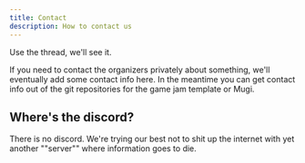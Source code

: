 ```yaml
---
title: Contact
description: How to contact us
---
```



Use the thread, we'll see it.

If you need to contact the organizers privately about something, we'll eventually add some contact info here. In the meantime you can get contact info out of the git repositories for the game jam template or Mugi.

## Where's the discord?

There is no discord. We're trying our best not to shit up the internet with yet another ""server"" where information goes to die.
